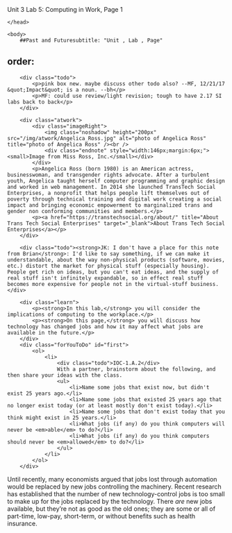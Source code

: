 Unit 3 Lab 5: Computing in Work, Page 1</title>
	</head>

	<body>
    	##Past and Futuresubtitle: "Unit , Lab , Page"
order:
---
        <div class="todo">
            <p>pink box new. maybe discuss other todo also? --MF, 12/21/17 &quot;Impact&quot; is a noun. --bh</p>
            <p>MF: could use review/light revision; tough to have 2.17 SI labs back to back</p>
        </div>
		
		<div class="atwork">
			<div class="imageRight">
				<img class="noshadow" height="200px" src="/img/atwork/Angelica_Ross.jpg" alt="photo of Angelica Ross" title="photo of Angelica Ross" /><br />
				<div class="endnote" style="width:146px;margin:6px;"><small>Image from Miss Ross, Inc.</small></div>
			</div>
			<p>Angelica Ross (born 1980) is an American actress, businesswoman, and transgender rights advocate. After a turbulent youth, Angelica taught herself computer programming and graphic design and worked in web management. In 2014 she launched TransTech Social Enterprises, a nonprofit that helps people lift themselves out of poverty through technical training and digital work creating a social impact and bringing economic empowerment to marginalized trans and gender non conforming communities and members.</p>
			<p><a href="https://transtechsocial.org/about/" title="About Trans Tech Social Enterprises" target="_blank">About Trans Tech Social Enterprises</a></p>
		</div>
		
        <div class="todo"><strong>JK: I don't have a place for this note from Brian</strong>: I'd like to say something, if we can make it understandable, about the way non-physical products (software, movies, etc.) distort the market for physical stuff (especially housing). People get rich on ideas, but you can't eat ideas, and the supply of real stuff isn't infinitely expandable, so in effect real stuff becomes more expensive for people not in the virtual-stuff business.</div>
        
        <div class="learn">
            <p><strong>In this lab,</strong> you will consider the implications of computing to the workplace.</p>
            <p><strong>On this page,</strong> you will discuss how technology has changed jobs and how it may affect what jobs are available in the future.</p>
        </div>
        <div class="forYouToDo" id="first">
            <ol>
                <li>
                    <div class="todo">IOC-1.A.2</div>
                    With a partner, brainstorm about the following, and then share your ideas with the class.
                    <ul>
                        <li>Name some jobs that exist now, but didn't exist 25 years ago.</li>
                        <li>Name some jobs that existed 25 years ago that no longer exist today (or at least mostly don't exist today).</li>
                        <li>Name some jobs that don't exist today that you think might exist in 25 years.</li>
                        <li>What jobs (if any) do you think computers will never be <em>able</em> to do?</li>
                        <li>What jobs (if any) do you think computers should never be <em>allowed</em> to do?</li>
                    </ul>
                </li>
            </ol>
        </div>
 
 <p>Until recently, many economists argued that jobs lost through automation would be replaced by new jobs controlling the machinery. Recent research has established that the number of new technology-control  jobs is too small to make up for the jobs replaced by the technology. There <em>are</em> new jobs available, but they're not as good as the old ones; they are some or all of part-time, low-pay, short-term, or without benefits such as health insurance.</p>       
        
</body>
</html>